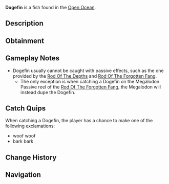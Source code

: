 {{FishInfobox
|image          = Dogefin.png
|rarity         = Secret
|sea            = Second Sea
|location       = [[Open Ocean]]
|sublocation    = 
|sources        = Fishing Rod
|nopassive      = 1
|radar_location = 
|prog_speed     = -65
|xp             = 13000
|weather        = Clear
|time           = Night
|season         = Winter
|bait           = Mist Worms
|base_weight    = 50
|base_value     = 21000
|weight_range   = 39.5
|base_chance    = 0.5
|base_resil     = 6
}}
'''Dogefin''' is a {{Rarity|Secret}} fish found in the [[Open Ocean]].

== Description ==
{{Description|hapapa.. hapa patata|Bestiary Entry}}

== Obtainment ==
{{Description|🐶?|Bestiary Hint}}
{{Fish Availability|
Apex Fish Hunt/Apex Leviathan
Narwhal Hunt/Beluga/Second Sea
Narwhal Hunt/Magician Narwhal/Second Sea
Narwhal Hunt/Narwhal/Second Sea
Open Ocean
Open Ocean/Sea Leviathan
|top_rods      = 
Great Rod of Oscar\568.94\5253.2;
Astralhook Rod\530.21\5322.67;
Free Spirit Rod\509.55\5560.5;
Carrot Rod\457.23\5044.13;
Fang of the Eclipse\453.49\5240.74;
Resourceful Rod\322.6\3606.17;
Plastic Rod\232.79\5316.1;
Fischer's Rod\234.63\5095.47;
Lucky Rod\252.83\4648.86;
Verdant Shear Rod\392.85\5037.71;
Blazebringer Rod\375.05\4363.01;
Trident Rod\330.04\3547.98;
Seraphic Rod\268.06\3094.88;
Ethereal Prism Rod\266.99\3065.99;
No-Life Rod\259.6\2984.15;
Challenger's Rod\249.18\2865.85;
Rod Of The Forgotten Fang\244.06\2816.51;
Rod Of The Exalted One\240.28\2779.33;
Rod Of The Depths\230.55\2656.81;
Depthseeker Rod\226.66\2573.33;
Volcanic Rod\221.37\2540.87;
Avalanche Rod\219.84\2490.71;
Zeus Rod\218.4\2506.81;
Steady Rod\211.13\2223.43
|recommended   = Astralhook Rod
}}

== Gameplay Notes ==
* Dogefin usually cannot be caught with passive effects, such as the one provided by the [[Rod Of The Depths]] and [[Rod Of The Forgotten Fang]].
** The only exception is when catching a Dogefin on the Megalodon Passive reel of the [[Rod Of The Forgotten Fang]], the Megalodon will instead dupe the Dogefin.

== Catch Quips ==
When catching a Dogefin, the player has a chance to make one of the following exclamations:
* woof woof
* bark bark

== Change History ==
{{Change History|{{subst:Current Version}}}}

== Navigation ==
{{Fish Navbox|Open Ocean}}